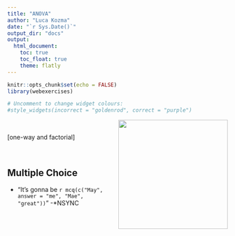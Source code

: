 ```yaml
---
title: "ANOVA"
author: "Luca Kozma"
date: "`r Sys.Date()`"
output_dir: "docs"
output:
  html_document:
    toc: true
    toc_float: true
    theme: flatly
---
```


```r
knitr::opts_chunk$set(echo = FALSE)
library(webexercises)
```


```r
# Uncomment to change widget colours:
#style_widgets(incorrect = "goldenrod", correct = "purple")
```

<style>
  .responsive-img {
    float: right;
    margin: 0px 0px 15px 15px;
  }

  @media (max-width: 768px) {
    .responsive-img {
      float: none;
      display: block;
      margin: 0 auto 15px auto;
    }
  }
</style>

<img src="uws-logo.png" width="250" class="responsive-img">

<br>

[one-way and factorial]

<br>

## Multiple Choice 

- "It’s gonna be `r mcq(c("May", answer = "me", "Mae", "great"))`" -*NSYNC